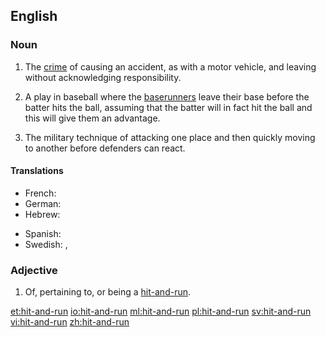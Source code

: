 ==English==

===Noun===
{{en-noun}}
{{wikipedia}}

# {{context|legal|lang=en}} The [[crime]] of causing an accident, as with a motor vehicle, and leaving without acknowledging responsibility.
# {{context|baseball|lang=en}} A play in baseball where the [[baserunner]]s leave their base before the batter hits the ball, assuming that the batter will in fact hit the ball and this will give them an advantage.
# {{context|military|lang=en}} The military technique of attacking one place and then quickly moving to another before defenders can react.

====Translations====
{{trans-top|the crime of causing an accident and leaving}}
* French: {{t+|fr|délit de fuite|m}}
* German: {{t+|de|Fahrerflucht|f}}
* Hebrew: {{t-|he|פגע וברח|tr=pagá uvarákh}}
{{trans-mid}}
* Spanish: {{t-|es|delito de fuga|f}}
* Swedish: {{t+|sv|smitning|c}}, {{t-|sv|smitningsolycka|c}}
{{trans-bottom}}

===Adjective===
{{en-adj|-}}

# Of, pertaining to, or being a [[#Noun|hit-and-run]].

[[et:hit-and-run]]
[[io:hit-and-run]]
[[ml:hit-and-run]]
[[pl:hit-and-run]]
[[sv:hit-and-run]]
[[vi:hit-and-run]]
[[zh:hit-and-run]]
